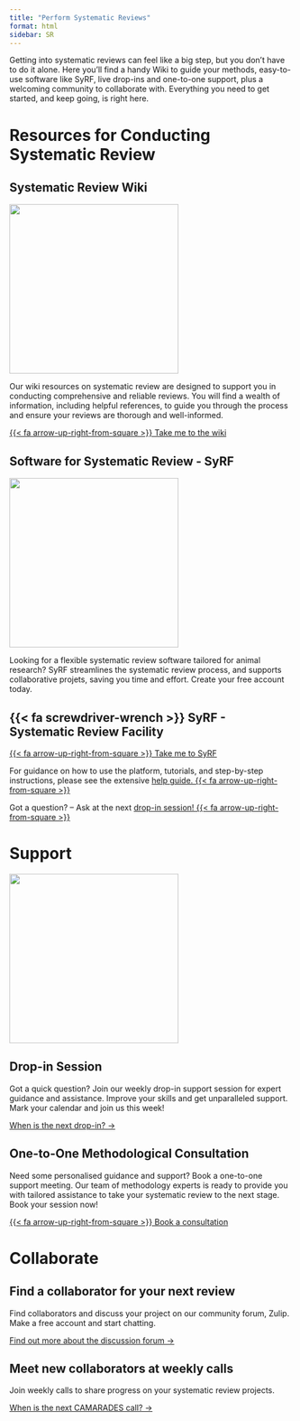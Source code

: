 ```yaml
---
title: "Perform Systematic Reviews"
format: html
sidebar: SR
---
```


Getting into systematic reviews can feel like a big step, but you don’t have to do it alone. Here you’ll find a handy Wiki to guide your methods, easy-to-use software like SyRF, live drop-ins and one-to-one support, plus a welcoming community to collaborate with. Everything you need to get started, and keep going, is right here.


# Resources for Conducting Systematic Review


## Systematic Review Wiki
::::: grid
::: g-col-3
![](/images/perform.jpg){width=300px fig-align="center"}
::: 

::: g-col-9
Our wiki resources on systematic review are designed to support you in conducting comprehensive and reliable reviews. You will find a wealth of information, including helpful references, to guide you through the process and ensure your reviews are thorough and well-informed.

[{{< fa arrow-up-right-from-square >}} Take me to the wiki](http://www.camarades.de){target="_blank"}
:::
::::

## Software for Systematic Review - SyRF
::::: grid
::: g-col-3
![](/images/SyRF_logo-removebg-preview.png){width=300px fig-align="center"}
:::

::: g-col-9
Looking for a flexible systematic review software tailored for animal research? SyRF streamlines the systematic review process, and supports collaborative projets, saving you time and effort. Create your free account today.

::: {.callout-tip icon="false"}
## {{< fa screwdriver-wrench >}} SyRF - Systematic Review Facility
[{{< fa arrow-up-right-from-square >}} Take me to SyRF ](http://www.syrf.org.uk){.btn .btn-secondary target="_blank"} 

For guidance on how to use the platform, tutorials, and step-by-step instructions, please see the extensive [help guide. {{< fa arrow-up-right-from-square >}} ](https://help.syrf.org.uk/){target="_blank"}

Got a question? – Ask at the next [ drop-in session! {{< fa arrow-up-right-from-square >}} ](https://www.bihealth.org/en/quest/service/service/systematic-review-methods-consultation-hour){target="_blank"}
::: 

:::
::::

# Support

::::: grid
::: g-col-3
![](/images/perform.jpg){width=300px fig-align="center"}
:::

::: g-col-9
## Drop-in Session
Got a quick question? Join our weekly drop-in support session for expert guidance and assistance. Improve your skills and get unparalleled support. Mark your calendar and join us this week!

[When is the next drop-in? →](/events/)

## One-to-One Methodological Consultation

Need some personalised guidance and support? Book a one-to-one support meeting. Our team of methodology experts is ready to provide you with tailored assistance to take your systematic review to the next stage. Book your session now!

[{{< fa arrow-up-right-from-square >}} Book a consultation](https://www.bihealth.org/en/quest/service/service/systematic-review-helpdesk){target="_blank"}
:::
::::



# Collaborate

## Find a collaborator for your next review

Find collaborators and discuss your project on our community forum, Zulip. Make a free account and start chatting.

[Find out more about the discussion forum →](/about-cores/using-zulip/)

## Meet new collaborators at weekly calls

Join weekly calls to share progress on your systematic review projects.

[When is the next CAMARADES call? →](/events/)
